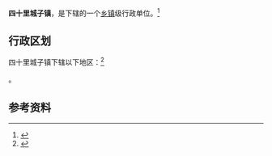 {{中国乡级行政区|65/28/26/103/000}}

'''四十里城子镇'''，是{{PRC admin/fullname|65/28/26/103/000|3}}下辖的一个[[乡镇|乡镇]]级行政单位。<ref>{{PRC admin/ref sgc|{{PRC admin/parent|65/28/26/103/000}}}}</ref>

== 行政区划 ==

四十里城子镇下辖以下地区：<ref>{{PRC admin/ref sgc|65/28/26/103/000}}</ref>

{{PRC admin/children|65/28/26/103/000}}。

== 参考资料 ==

{{reflist}}

{{新疆行政区划小作品}}
{{PRC admin/navcat|65/28/26/103/000}}